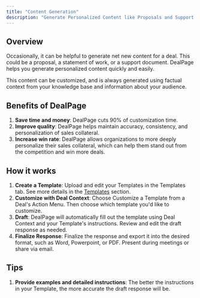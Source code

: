 ```yaml
---
title: "Content Generation"
description: "Generate Personalized Content like Proposals and Support Content with DealPage"
---
```

## Overview
Occasionally, it can be helpful to generate net new content for a deal. This could be a proposal, a statement of work, or a support document. DealPage helps you generate personalized content quickly and easily.

This content can be customized, and is always generated using factual context from your knowledge base and information about your audience.

## Benefits of DealPage
1. **Save time and money**: DealPage cuts 90% of customization time.
2. **Improve quality**: DealPage helps maintain accuracy, consistency, and personalization of sales collateral. 
3. **Increase win rate**: DealPage allows organizations to more deeply personalize their sales collateral, which can help them stand out from the competition and win more deals.

## How it works
1. **Create a Template**: Upload and edit your Templates in the Templates tab. See more details in the [Templates](../concepts/templates) section.
2. **Customize with Deal Context**: Choose Customize a Template from a Deal's Action Menu. Then choose which template you'd like to customize. 
3. **Draft**: DealPage will automatically fill out the template using Deal Context and your Template's instructions. Review and edit the draft response as needed.
4. **Finalize Response**: Finalize the response and export it into the desired format, such as Word, Powerpoint, or PDF. Present during meetings or share via email.

## Tips
1. **Provide examples and detailed instructions**: The better the instructions in your Template, the more accurate the draft response will be.
